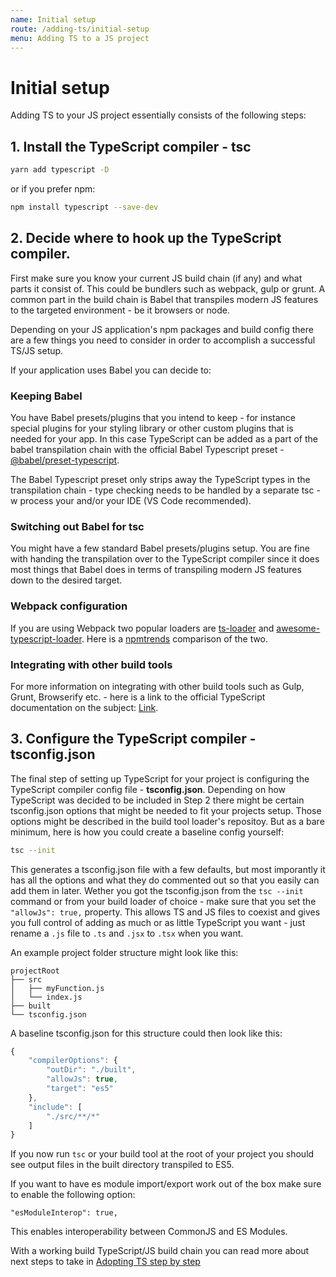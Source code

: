 ```yaml
---
name: Initial setup
route: /adding-ts/initial-setup
menu: Adding TS to a JS project
---
```


# Initial setup

Adding TS to your JS project essentially consists of the following steps:

## 1. Install the TypeScript compiler - **tsc**

```bash
yarn add typescript -D
```

or if you prefer npm:

```bash
npm install typescript --save-dev
```

## 2. Decide where to hook up the TypeScript compiler.

First make sure you know your current JS build chain (if any) and what parts it consist of. This could be bundlers such as webpack, gulp or grunt. A common part in the build chain is Babel that transpiles modern JS features to the targeted environment - be it browsers or node.

Depending on your JS application's npm packages and build config there are a few things you need to consider in order to accomplish a successful TS/JS setup.

If your application uses Babel you can decide to:

### Keeping Babel
You have Babel presets/plugins that you intend to keep - for instance special plugins for your styling library or other custom plugins that is needed for your app. In this case TypeScript can be added as a part of the babel transpilation chain with the official Babel Typescript preset - [@babel/preset-typescript](https://babeljs.io/docs/en/babel-preset-typescript#docsNav).

The Babel Typescript preset only strips away the TypeScript types in the transpilation chain - type checking needs to be handled by a separate tsc -w process your and/or your IDE (VS Code recommended).

### Switching out Babel for tsc
You might have a few standard Babel presets/plugins setup. You are fine with handing the transpilation over to the TypeScript compiler since it does most things that Babel does in terms of transpiling modern JS features down to the desired target.

### Webpack configuration
If you are using Webpack two popular loaders are [ts-loader](https://github.com/TypeStrong/ts-loader) and [awesome-typescript-loader](https://github.com/s-panferov/awesome-typescript-loader). Here is a [npmtrends](https://www.npmtrends.com/ts-loader-vs-awesome-typescript-loader) comparison of the two.

### Integrating with other build tools
For more information on integrating with other build tools such as Gulp, Grunt, Browserify etc. -
here is a link to the official TypeScript documentation on the subject: [Link](https://www.typescriptlang.org/docs/handbook/integrating-with-build-tools.html).

## 3. Configure the TypeScript compiler - **tsconfig.json**
The final step of setting up TypeScript for your project is configuring the TypeScript compiler config file - **tsconfig.json**.
Depending on how TypeScript was decided to be included in Step 2 there might be certain tsconfig.json options that might be needed to fit your projects setup. Those options might be described in the build tool loader's repositoy. But as a bare minimum, here is how you could create a baseline config yourself:

```bash
tsc --init
```

This generates a tsconfig.json file with a few defaults, but most imporantly it has all the options and what they do commented out so that you easily can add them in later. Wether you got the tsconfig.json from the `tsc --init` command or from your build loader of choice - make sure that you set the `"allowJs": true,` property. This allows TS and JS files to coexist and gives you full control of adding as much or as little TypeScript you want - just rename a `.js` file to `.ts` and `.jsx` to `.tsx` when you want.

An example project folder structure might look like this:

```
projectRoot
├── src
│   ├── myFunction.js
│   └── index.js
├── built
└── tsconfig.json
```

A baseline tsconfig.json for this structure could then look like this:

```javascript
{
    "compilerOptions": {
        "outDir": "./built",
        "allowJs": true,
        "target": "es5"
    },
    "include": [
        "./src/**/*"
    ]
}
```

If you now run `tsc` or your build tool at the root of your project you should see output files in the built directory transpiled to ES5.

If you want to have es module import/export work out of the box make sure to enable the following option:

```
"esModuleInterop": true,
```

This enables interoperability between CommonJS and ES Modules.

With a working build TypeScript/JS build chain you can read more about next steps to take in [Adopting TS step by step](/adding-ts/adopting-ts)

